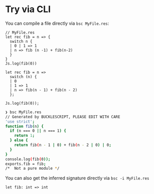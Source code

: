 # Try via CLI

You can compile a file directly via `bsc MyFile.res`:

<CodeTab>

```res
// MyFile.res
let rec fib = n => {
  switch n {
  | 0 | 1 => 1
  | n => fib (n -1) + fib(n-2)
  }
}
Js.log(fib(0))
```

```re
let rec fib = n =>
  switch (n) {
  | 0
  | 1 => 1
  | n => fib(n - 1) + fib(n - 2)
  };

Js.log(fib(0));
```

</CodeTab>

```sh
❯ bsc MyFile.res
// Generated by BUCKLESCRIPT, PLEASE EDIT WITH CARE
'use strict';
function fib(n) {
  if (n === 0 || n === 1) {
    return 1;
  } else {
    return fib(n - 1 | 0) + fib(n - 2 | 0) | 0;
  }
}
console.log(fib(0));
exports.fib = fib;
/*  Not a pure module */
```

You can also get the inferred signature directly via `bsc -i MyFile.res`

```resi
let fib: int => int
```

<!-- TODO: add this back. Currently not outputting res -->

<!-- You can quickly test code snippets in the console: -->
<!-- ``` -->
<!-- ❯ bsc -e 'let add = (x, y) => x + y' -->
<!-- // Generated by BUCKLESCRIPT, PLEASE EDIT WITH CARE -->
<!-- 'use strict'; -->
<!--  -->
<!--  -->
<!-- function id(x) { -->
<!-- return x; -->
<!-- } -->
<!--  -->
<!-- exports.id = id; -->
<!-- ``` -->
<!--  -->
<!-- Pass the `-i` flag to infer the signature: -->
<!--  -->
<!-- ``` -->
<!-- ❯ bsc -i -e 'let id = x => x' -->
<!-- let id: 'a => 'a; -->
<!-- ``` -->

